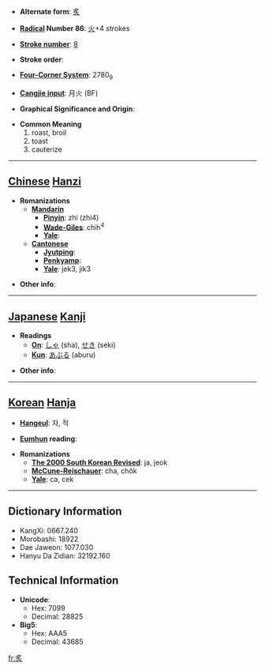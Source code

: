 * '''Alternate form''': [[炙]]

* '''[[Wiktionary:Chinese radical index| Radical]] Number 86''': [[Wiktionary:Chinese radical index 火|火]]+4 strokes

* '''[[Wiktionary:Chinese total strokes index|Stroke number]]''': [[Wiktionary:Chinese total strokes index 8|8]]

* '''Stroke order''': 

* '''[[Wiktionary:Chinese four corner index|Four-Corner System]]''': 2780<sub>9</sub>

* '''[[Wiktionary:Chinese Cangjie index|Cangjie input]]''': 月火 (BF)

* '''Graphical Significance and Origin''': 

* '''Common Meaning'''
*#roast, broil
*# toast
*# cauterize


----

== [[Chinese]] [[Hanzi]] ==

* '''Romanizations'''
** '''[[Mandarin]]'''
*** '''[[Pinyin]]''': zhì (zhi4)
*** '''[[Wade-Giles]]''': chih<sup>4</sup>
*** '''[[Yale]]''': 
** '''[[Cantonese]]'''
*** '''[[Jyutping]]''':
*** '''[[Penkyamp]]''': 
*** '''[[Yale]]''': jek3, jik3

* '''Other info''': 

----

== [[Japanese]] [[Kanji]] ==

* '''Readings'''
** '''[[On]]''': [[しゃ]] (sha), [[せき]] (seki)
** '''[[Kun]]''': [[あぶる]] (aburu)

* '''Other info''':  

----

== [[Korean]] [[Hanja]] ==

* '''[[Hangeul]]''': 자, 적

* '''[[Eumhun]] reading''': 

* '''Romanizations'''
** '''[[The 2000 South Korean Revised Romanization|The 2000 South Korean Revised]]''': ja, jeok
** '''[[McCune-Reischauer]]''': cha, chŏk
** '''[[Yale]]''': ca, cek

----

== Dictionary Information ==

* KangXi: 0667.240
* Morobashi: 18922
* Dae Jaweon: 1077.030
* Hanyu Da Zidian: 32192.160

== Technical Information ==

* '''Unicode''':
** Hex: 7099
** Decimal: 28825
* '''Big5''':
** Hex: AAA5
** Decimal: 43685

[[fr:炙]]